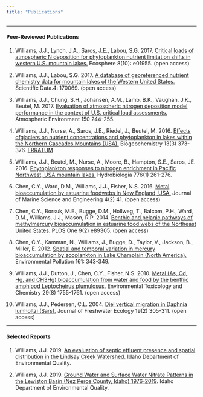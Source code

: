 ```yaml
---
title: "Publications"
---
```

****

#### Peer-Reviewed Publications

1. Williams, J.J., Lynch, J.A., Saros, J.E., Labou, S.G. 2017. [Critical loads of atmospheric N deposition for phytoplankton nutrient limitation shifts in western U.S. mountain lakes.](https://esajournals.onlinelibrary.wiley.com/doi/full/10.1002/ecs2.1955) Ecosphere 8(10): e01955. (open access)

2. Williams, J.J., Labou, S.G. 2017. [A database of georeferenced nutrient chemistry data for mountain lakes of the Western United States.](https://www.nature.com/articles/sdata201769) Scientific Data.4: 170069. (open access)

3. Williams, J.J., Chung, S.H., Johansen, A.M., Lamb, B.K., Vaughan, J.K., Beutel, M. 2017. [Evaluation of atmospheric nitrogen deposition model performance in the context of U.S. critical load assessments.](https://www.sciencedirect.com/science/article/pii/S1352231016309426) Atmospheric Environment 150 244-255.

4. Williams, J.J., Nurse, A., Saros, J.E., Riedel, J., Beutel, M. 2016. [Effects ofglaciers on nutrient concentrations and phytoplankton in lakes within the Northern Cascades Mountains (USA).](https://link.springer.com/article/10.1007/s10533-016-0264-y) Biogeochemistry 13(3) 373-376. [ERRATUM](https://link.springer.com/article/10.1007/s10533-016-0282-9)

5. Williams, J.J., Beutel, M., Nurse, A., Moore, B., Hampton, S.E., Saros, JE. 2016. [Phytoplankton responses to nitrogen enrichment in Pacific Northwest, USA mountain lakes.](https://link.springer.com/article/10.1007/s10750-016-2758-y) Hydrobiologia 776(1) 261-276. 

6. Chen, C.Y., Ward, D.M., Williams, J.J., Fisher, N.S. 2016. [Metal bioaccumulation by estuarine foodwebs in New England, USA.](https://www.mdpi.com/2077-1312/4/2/41) Journal of Marine Science and Engineering 4(2) 41. (open access)

7. Chen, C.Y., Borsuk, M.E., Bugge, D.M., Hollweg, T., Balcom, P.H., Ward, D.M., Williams, J.J., Mason, R.P. 2014. [Benthic and pelagic pathways of methylmercury bioaccumulation in estuarine food webs of the Northeast United States.](https://journals.plos.org/plosone/article?id=10.1371/journal.pone.0089305) PLOS One 9(2) e89305. (open access)

8. Chen, C.Y., Kamman, N., Williams, J., Bugge, D., Taylor, V., Jackson, B., Miller, E. 2012. [Spatial and temporal variation in mercury bioaccumulation by zooplankton in Lake Champlain (North America).](https://www.sciencedirect.com/science/article/pii/S0269749111005008) Environmental Pollution 161: 343-349. 

9. Williams, J.J., Dutton, J., Chen, C.Y., Fisher, N.S. 2010. [Metal (As, Cd, Hg, and CH3Hg) bioaccumulation from water and food by the benthic amphipod Leptocheirus plumulosus.](https://www.ncbi.nlm.nih.gov/pmc/articles/PMC3087379/) Environmental Toxicology and Chemistry 29(8) 1755-1761. (open access)

10. Williams, J.J., Pedersen, C.L. 2004. [Diel vertical migration in Daphnia lumholtzi (Sars).](https://www.tandfonline.com/doi/pdf/10.1080/02705060.2004.9664545) Journal of Freshwater Ecology 19(2) 305-311. (open access)

****

#### Selected Reports

1. Williams, J.J. 2019. [An evaluation of septic effluent presence and spatial distribution in the Lindsay Creek Watershed.](http://www.deq.idaho.gov/media/60182525/evaluation-septic-effluent-presence-spatial-distribution-lindsay-creek-watershed.pdf) Idaho Department of Environmental Quality.

2. Williams, J.J. 2019. [Ground Water and Surface Water Nitrate Patterns in the Lewiston Basin (Nez Perce County, Idaho) 1976-2019](https://www.deq.idaho.gov/media/60182780/ground-water-surface-water-nitrate-patterns-lewiston-basin-1976-2018.pdf). Idaho Department of Environmental Quality.


